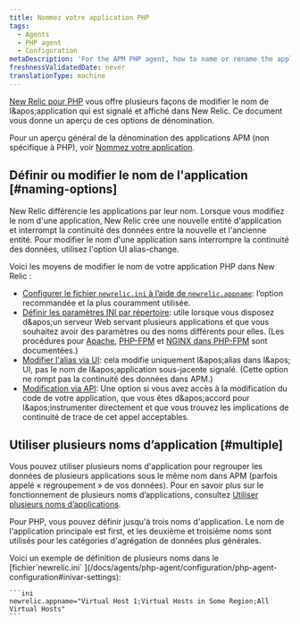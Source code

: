 ```yaml
---
title: Nommez votre application PHP
tags:
  - Agents
  - PHP agent
  - Configuration
metaDescription: 'For the APM PHP agent, how to name or rename the application''''s name as it''''s displayed in New Relic.'
freshnessValidatedDate: never
translationType: machine
---
```


[New Relic pour PHP](/docs/agents/php-agent/getting-started/introduction-new-relic-php) vous offre plusieurs façons de modifier le nom de l&amp;apos;application qui est signalé et affiché dans New Relic. Ce document vous donne un aperçu de ces options de dénomination.

Pour un aperçu général de la dénomination des applications APM (non spécifique à PHP), voir [Nommez votre application](/docs/agents/manage-apm-agents/app-naming/name-your-application).

## Définir ou modifier le nom de l&apos;application [#naming-options]

New Relic différencie les applications par leur nom. Lorsque vous modifiez le nom d&apos;une application, New Relic crée une nouvelle entité d&apos;application et interrompt la continuité des données entre la nouvelle et l&apos;ancienne entité. Pour modifier le nom d&apos;une application sans interrompre la continuité des données, utilisez l&apos;option UI alias-change.

Voici les moyens de modifier le nom de votre application PHP dans New Relic :

* [Configurer le fichier `newrelic.ini` à l’aide de `newrelic.appname`](/docs/agents/php-agent/configuration/php-agent-configuration#inivar-appname): l’option recommandée et la plus couramment utilisée.
* [Définir les paramètres INI par répertoire](/docs/agents/php-agent/configuration/php-directory-ini-settings): utile lorsque vous disposez d&amp;apos;un serveur Web servant plusieurs applications et que vous souhaitez avoir des paramètres ou des noms différents pour elles. (Les procédures pour [Apache](/docs/agents/php-agent/configuration/php-directory-ini-settings#perdir-apache), [PHP-FPM](/docs/agents/php-agent/configuration/php-directory-ini-settings#php-fpm_per-dir) et [NGINX dans PHP-FPM](/docs/agents/php-agent/configuration/php-directory-ini-settings#PHP-FPM_nginix) sont documentées.)
* [Modifier l&apos;alias via UI](/docs/agents/manage-apm-agents/app-naming/name-your-application#app-alias): cela modifie uniquement l&amp;apos;alias dans l&amp;apos; UI, pas le nom de l&amp;apos;application sous-jacente signalé. (Cette option ne rompt pas la continuité des données dans APM.)
* [Modification via API](/docs/agents/php-agent/php-agent-api/newrelic_set_appname): Une option si vous avez accès à la modification du code de votre application, que vous êtes d&amp;apos;accord pour l&amp;apos;instrumenter directement et que vous trouvez les implications de continuité de trace de cet appel acceptables.

## Utiliser plusieurs noms d’application [#multiple]

Vous pouvez utiliser plusieurs noms d&apos;application pour regrouper les données de plusieurs applications sous le même nom dans APM (parfois appelé « regroupement » de vos données). Pour en savoir plus sur le fonctionnement de plusieurs noms d’applications, consultez [Utiliser plusieurs noms d’applications](/docs/agents/manage-apm-agents/app-naming/use-multiple-names-app).

Pour PHP, vous pouvez définir jusqu&apos;à trois noms d&apos;application. Le nom de l&apos;application principale est first, et les deuxième et troisième noms sont utilisés pour les catégories d&apos;agrégation de données plus générales.

<CollapserGroup>
  <Collapser id="example" title="Exemple de fichier de configuration PHP">
    Voici un exemple de définition de plusieurs noms dans le [fichier`newrelic.ini` ](/docs/agents/php-agent/configuration/php-agent-configuration#inivar-settings):

    ```ini
    newrelic.appname="Virtual Host 1;Virtual Hosts in Some Region;All Virtual Hosts"
    ```
  </Collapser>
</CollapserGroup>